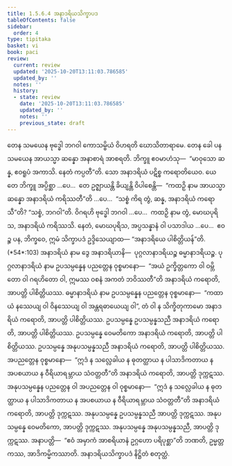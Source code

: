 ```yaml
---
title: 1.5.6.4 အနာဒရိယသိက္ခာပဒ
tableOfContents: false
sidebar:
  order: 4
type: tipitaka
basket: vi
book: paci
review:
  current: review
  updated: '2025-10-20T13:11:03.786585'
  updated_by: ''
  notes: ''
  history:
  - state: review
    date: '2025-10-20T13:11:03.786585'
    updated_by: ''
    notes: ''
    previous_state: draft
---
```



<DynamicBreadcrumb />


<ReviewStatus review={frontmatter.review} showDetails={true} />

<HypothesisAnnotation frontmatter={frontmatter} />

<Division number="340" book="paci" e="ch" v="2" p="149">

<Paragraph number="1046" book="paci">
တေန သမယေန ဗုဒ္ဓေါ ဘဂဝါ ကောသမ္ဗိယံ ဝိဟရတိ ဃောသိတာရာမေ. တေန ခေါ ပန သမယေန အာယသ္မာ ဆန္နော အနာစာရံ အာစရတိ. ဘိက္ခူ ဧဝမာဟံသု—  “မာဝုသော ဆန္န, ဧဝရူပံ အကာသိ. နေတံ ကပ္ပတီ”တိ. သော အနာဒရိယံ ပဋိစ္စ ကရောတိယေဝ.
</Paragraph>

<Paragraph number="1047" book="paci">
ယေ တေ ဘိက္ခူ အပ္ပိစ္ဆာ …ပေ…  တေ ဥဇ္ဈာယန္တိ ခိယျန္တိ ဝိပါစေန္တိ—  “ကထဉှိ နာမ အာယသ္မာ ဆန္နော အနာဒရိယံ ကရိဿတီ”တိ …ပေ…  “သစ္စံ ကိရ တွံ, ဆန္န, အနာဒရိယံ ကရောသီ”တိ? “သစ္စံ, ဘဂဝါ”တိ. ဝိဂရဟိ ဗုဒ္ဓေါ ဘဂဝါ …ပေ…  ကထဉှိ နာမ တွံ, မောဃပုရိသ, အနာဒရိယံ ကရိဿသိ. နေတံ, မောဃပုရိသ, အပ္ပသန္နာနံ ဝါ ပသာဒါယ …ပေ…  ဧဝဉ္စ ပန, ဘိက္ခဝေ, ဣမံ သိက္ခာပဒံ ဥဒ္ဒိသေယျာထ—
</Paragraph>

</Division>
<Division number="341" book="paci" e="ch" v="2" p="150">

<Paragraph number="1048" book="paci">
<Emphasis>“အနာဒရိယေ ပါစိတ္တိယန်”</Emphasis>တိ. (*54*:<Emphasis>103</Emphasis>)
</Paragraph>

</Division>
<Division number="342" book="paci" e="ch" v="2" p="150">

<Paragraph number="1049" book="paci">
<Emphasis>အနာဒရိယံ</Emphasis> နာမ ဒွေ အနာဒရိယာနိ—  ပုဂ္ဂလာနာဒရိယဉ္စ ဓမ္မာနာဒရိယဉ္စ.
</Paragraph>

<Paragraph number="1050" book="paci">
<Emphasis>ပုဂ္ဂလာနာဒရိယံ</Emphasis> နာမ ဥပသမ္ပန္နေန ပညတ္တေန ဝုစ္စမာနော—  “အယံ ဥက္ခိတ္တကော ဝါ ဝမ္ဘိတော ဝါ ဂရဟိတော ဝါ, ဣမဿ ဝစနံ အကတံ ဘဝိဿတီ”တိ အနာဒရိယံ ကရောတိ, အာပတ္တိ ပါစိတ္တိယဿ.
</Paragraph>

<Paragraph number="1051" book="paci">
<Emphasis>ဓမ္မာနာဒရိယံ</Emphasis> နာမ ဥပသမ္ပန္နေန ပညတ္တေန ဝုစ္စမာနော—  “ကထာယံ နဿေယျ ဝါ ဝိနဿေယျ ဝါ အန္တရဓာယေယျ ဝါ”, တံ ဝါ န သိက္ခိတုကာမော အနာဒရိယံ ကရောတိ, အာပတ္တိ ပါစိတ္တိယဿ.
</Paragraph>

</Division>
<Division number="343" book="paci" e="ch" v="2" p="150">

<Paragraph number="1052" book="paci">
ဥပသမ္ပန္နေ ဥပသမ္ပန္နသညီ အနာဒရိယံ ကရောတိ, အာပတ္တိ ပါစိတ္တိယဿ. ဥပသမ္ပန္နေ ဝေမတိကော အနာဒရိယံ ကရောတိ, အာပတ္တိ ပါစိတ္တိယဿ. ဥပသမ္ပန္နေ အနုပသမ္ပန္နသညီ အနာဒရိယံ ကရောတိ, အာပတ္တိ ပါစိတ္တိယဿ.
</Paragraph>

<Paragraph number="1053" book="paci">
အပညတ္တေန ဝုစ္စမာနော—  “ဣဒံ န သလ္လေခါယ န ဓုတတ္ထာယ န ပါသာဒိကတာယ န အပစယာယ န ဝီရိယာရမ္ဘာယ သံဝတ္တတီ”တိ အနာဒရိယံ ကရောတိ, အာပတ္တိ ဒုက္ကဋဿ. အနုပသမ္ပန္နေန ပညတ္တေန ဝါ အပညတ္တေန ဝါ ဝုစ္စမာနော—  “ဣဒံ န သလ္လေခါယ န ဓုတတ္ထာယ န ပါသာဒိကတာယ န အပစယာယ န ဝီရိယာရမ္ဘာယ သံဝတ္တတီ”တိ အနာဒရိယံ ကရောတိ, အာပတ္တိ ဒုက္ကဋဿ.
</Paragraph>

<Paragraph number="1054" book="paci">
အနုပသမ္ပန္နေ ဥပသမ္ပန္နသညီ အာပတ္တိ ဒုက္ကဋဿ. အနုပသမ္ပန္နေ ဝေမတိကော, အာပတ္တိ ဒုက္ကဋဿ. အနုပသမ္ပန္နေ အနုပသမ္ပန္နသညီ, အာပတ္တိ ဒုက္ကဋဿ.
</Paragraph>

</Division>
<Division number="344" book="paci" e="ch" v="2" p="150">

<Paragraph number="1055" book="paci">
အနာပတ္တိ—  “ဧဝံ အမှာကံ အာစရိယာနံ ဥဂ္ဂဟော ပရိပုစ္ဆာ”တိ ဘဏတိ, ဥမ္မတ္တကဿ, အာဒိကမ္မိကဿာတိ.

</Paragraph>
</Division>

<Paragraph number="1056" type="center" book="paci">
အနာဒရိယသိက္ခာပဒံ နိဋ္ဌိတံ စတုတ္ထံ.
</Paragraph>